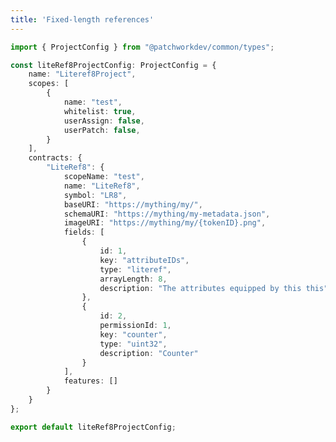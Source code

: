 ```yaml
---
title: 'Fixed-length references'
---
```


```typescript
import { ProjectConfig } from "@patchworkdev/common/types";

const liteRef8ProjectConfig: ProjectConfig = {
    name: "Literef8Project",
    scopes: [
        {
            name: "test",
            whitelist: true,
            userAssign: false,
            userPatch: false,
        }
    ],
    contracts: {
        "LiteRef8": {
            scopeName: "test",
            name: "LiteRef8",
            symbol: "LR8",
            baseURI: "https://mything/my/",
            schemaURI: "https://mything/my-metadata.json",
            imageURI: "https://mything/my/{tokenID}.png",
            fields: [
                {
                    id: 1,
                    key: "attributeIDs",
                    type: "literef",
                    arrayLength: 8,
                    description: "The attributes equipped by this this"
                },
                {
                    id: 2,
                    permissionId: 1,
                    key: "counter",
                    type: "uint32",
                    description: "Counter"
                }
            ],
            features: []
        }
    }
};

export default liteRef8ProjectConfig;

```
